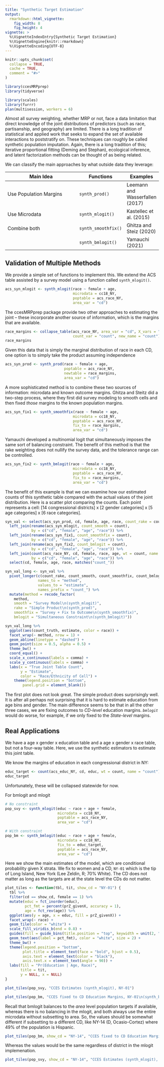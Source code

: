 ```yaml
---
title: "Synthetic Target Estimation"
output: 
  rmarkdown::html_vignette:
    fig_width: 8
    fig_height: 4
vignette: >
  %\VignetteIndexEntry{Synthetic Target Estimation}
  %\VignetteEngine{knitr::rmarkdown}
  %\VignetteEncoding{UTF-8}
---
```


```r
knitr::opts_chunk$set(
  collapse = TRUE,
  cache = TRUE,
  comment = "#>"
)
```

```r
library(ccesMRPprep)
library(tidyverse)

library(scales)
library(furrr)
plan(multisession, workers = 6)
```

Almost all survey weighting, whether MRP or not, face a data limitation that direct knowledge of the joint distributions of predictors (such as race, partisanship, and geography) are limited. There is a long tradition of statistical and applied work that seeks to expand the set of available interactions to poststratify on. These techniques can roughly be called synthetic population imputation. Again, there is a long tradition of this; iterative proportional fitting (Deming and Stephan), ecological inference, and latent factorization methods can be thought of as being related.

We can classify the main approaches by what outside data they leverage:

| Main Idea              | Functions | Examples |
|------------------------|-----------|----------|
| Use Population Margins | `synth_prod()` | Leemann and Wasserfallen (2017) |
| Use Microdata          | `synth_mlogit()` | Kastellec et al. (2015)|
| Combine both           | `synth_smoothfix()` | Ghitza and Steiz (2020)|
|                        | `synth_bmlogit()` |  Yamauchi (2021) |

## Validation of Multiple Methods

We provide a simple set of functions to implement this. We extend the ACS table assisted by a survey model using a function called `synth_mlogit()`.

```r
acs_syn_mlogit <- synth_mlogit(race ~ female + age,
                               microdata = cc18_NY,
                               poptable = acs_race_NY,  
                               area_var = "cd")
```

The ccesMRPprep package provide two other approaches to estimating the joint -- these incorporate another source of information, which is the margins that are available.

```r
race_margins <- collapse_table(acs_race_NY, area_var = "cd", X_vars = "race", 
                               count_var = "count", new_name = "count")
race_margins
```

Given this data that is simply the marginal distribution of race in each CD, one option is to simply take the product assuming independence

```r
acs_syn_prod <- synth_prod(race ~ female + age,
                           poptable = acs_race_NY,
                           newtable = race_margins,
                           area_var = "cd")
```

A more sophisticated method is to combine these two sources of information: microdata and known outcome margins. Ghitza and Steitz did a two-step process, where they first did survey modeling to smooth cells and then fixed *those* margins to the known population margins.

```r
acs_syn_fix1 <- synth_smoothfix(race ~ female + age, 
                               microdata = cc18_NY,
                               poptable = acs_race_NY, 
                               fix_to = race_margins,
                               area_var = "cd")
```

Yamauchi developed a multinomial logit that simultaneously imposes the same sort of balancing constraint. The benefit of this method is that the rake weighting does not nullify the survey data, and the tolerance range can be controlled.

```r
acs_syn_fix2 <- synth_bmlogit(race ~ female + age, 
                               microdata = cc18_NY,
                               poptable = acs_race_NY, 
                               fix_to = race_margins,
                               area_var = "cd")
```

The benefit of this example is that we can examine how our estimated counts of this synthetic table compared with the actual values of the joint distribution. Here is a scatter plot comparing the counts. Each point represents a cell: [14 congressional districts] x [2 gender categories] x [5 age categories] x [6 race categories].

```r

syn_val <- select(acs_syn_prod, cd, female, age, race, count_rake = count) %>% 
  left_join(rename(acs_syn_mlogit, count_smooth = count),
            by = c("cd", "female", "age", "race")) %>%
  left_join(rename(acs_syn_fix1, count_smoothfix = count),
            by = c("cd", "female", "age", "race")) %>%
  left_join(rename(acs_syn_fix2, count_bmlogit = count),
            by = c("cd", "female", "age", "race")) %>%
  left_join(count(acs_race_NY, cd, female, race, age, wt = count, name = "count_truth"),
            by = c("cd", "female", "age", "race")) %>% 
  select(cd, female, age, race, matches("count_"))

syn_val_long <- syn_val %>% 
  pivot_longer(c(count_rake, count_smooth, count_smoothfix, count_bmlogit), 
               names_to = "method",
               values_to = "estimate",
               names_prefix = "count_") %>% 
  mutate(method = recode_factor(
    method, 
    smooth = "Survey Model\n(synth_mlogit)", 
    rake = "Simple Product\n(synth_prod)",
    smoothfix = "Survey + Fix to Outcome\n(synth_smoothfix)",
    bmlogit = "Simultaneous Constraint\n(synth_bmlogit)"))

syn_val_long %>% 
  ggplot(aes(count_truth, estimate, color = race)) +
  facet_wrap(~ method, nrow = 1) +
  geom_abline(linetype = "dashed") +
  geom_point(size = 0.5, alpha = 0.5) +
  theme_bw() +
  coord_equal() +
  scale_x_continuous(labels = comma) +
  scale_y_continuous(labels = comma) +
  labs(x = "True Joint Table Count",
       y = "Estimate",
       color = "Race/Ethnicity of Cell") +
    theme(legend.position = "bottom", 
        panel.grid = element_blank())
```

The first plot does not look great. The simple product does surprisingly well. It is after all perhaps not surprising that it is hard to estimate education from age bins and gender. The main difference seems to be that in all the other three cases, we are fixing outcomes to _CD-level_ education margins. _`bmlogit`_ would do worse, for example, if we only fixed to the _State-level_ margins.




## Real Applications

We have a age x gender x education table and a age x gender x race table, but not a four-way table. Here, we use the synthetic estimators to estimate this joint table.

We know the margins of education in each congressional district in NY:


```r
educ_target <- count(acs_educ_NY, cd, educ, wt = count, name = "count")
educ_target
```

Unfortunately, these will be collapsed statewide for now.

For bmlogit and mlogit

```r
# No constraint
pop_svy <- synth_mlogit(educ ~ race + age + female,
                        microdata = cc18_NY,
                        poptable = acs_race_NY,
                        area_var = "cd")

# With constraint
pop_bm <- synth_bmlogit(educ ~ race + age + female,
                        microdata = cc18_NY,
                        fix_to = educ_target,
                        poptable = acs_race_NY,
                        area_var = "cd")
```
Here we show the main estimates of the model, which are conditional probability given X strata. We fix to women and a CD, `NY-01` which is the tip of Long Island, New York (Lee Zeldin, R; 70% White).  The CD does not matter as long as the targets are at the state level the CDs do not matter.


```r
plot_tiles <- function(tbl, tit, show_cd = "NY-01") {
  tbl %>% 
  filter(cd == show_cd, female == 1) %>% 
  mutate(educ = fct_inorder(educ), 
         pct_fmt = percent(prZ_givenX, accuracy = 1),
         age = fct_rev(age)) %>%  
  ggplot(aes(y = age, x = educ, fill = prZ_givenX)) +
  facet_wrap(~ race) + 
  geom_tile(color = "white") + 
  scale_fill_viridis_b(end = 0.8) +
  guides(fill = guide_bins(title.position = "top", keywidth = unit(2, "cm"))) +
  geom_text(aes(label = pct_fmt), color = "white", size = 2) + 
  theme_bw() +
  theme(legend.position = "bottom",
        plot.title = element_text(face = "bold", hjust = 0.5),
        axis.text = element_text(color = "black"),
        axis.text.x = element_text(angle = 90)) + 
  labs(fill = "Pr(Education | Age, Race)",
       title = tit,
       y = NULL, x = NULL)
}

plot_tiles(pop_svy, "CCES Estimates (synth_mlogit), NY-01")
```


```r
plot_tiles(pop_bm, "CCES fixed to CD Education Margins, NY-01\n(synth_bmlogit)")
```

Recall that bmlogit balances to the _area_ level population targets if available, whereas there is no balancing in the mlogit, and both always use the entire microdata without subsetting to area.  So, the values should be somewhat different if subsetting to a different CD, like NY-14  (D, Ocasio-Cortez) where 49% of the population is Hispanic.

```r
plot_tiles(pop_bm, show_cd = "NY-14", "CCES fixed to CD Education Margins, NY-14\n(synth_bmlogit)")
```


Whereas the values would be the same regardless of district in the mlogit implemenation.

```r
plot_tiles(pop_svy, show_cd = "NY-14", "CCES Estimates (synth_mlogit), NY-14")
```
